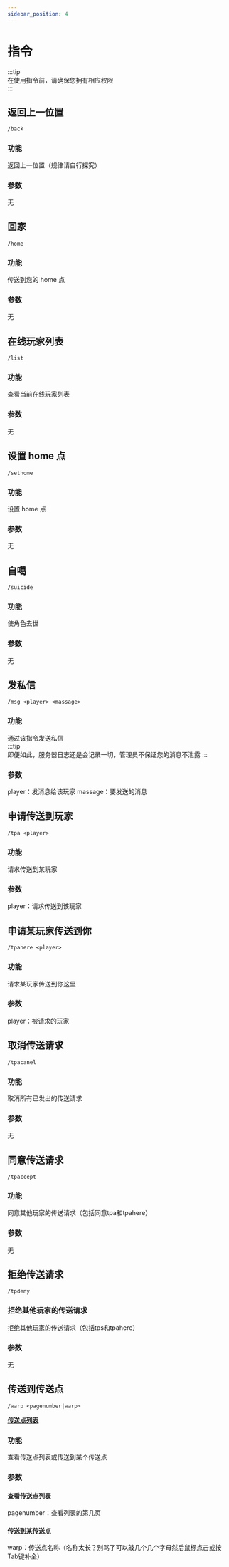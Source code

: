 ```yaml
---
sidebar_position: 4
---
```



# 指令

:::tip  
在使用指令前，请确保您拥有相应权限  
:::  

<BrowserWindow>

## 返回上一位置  
`/back`  
### 功能  
返回上一位置（规律请自行探究）
### 参数  
无

</BrowserWindow>
<BrowserWindow>

## 回家  
`/home`  
### 功能  
传送到您的 home 点  
### 参数  
无

</BrowserWindow>
<BrowserWindow>

## 在线玩家列表  
`/list`  
### 功能  
查看当前在线玩家列表  
### 参数  
无

</BrowserWindow>
<BrowserWindow>

## 设置 home 点  
`/sethome`  
### 功能  
设置 home 点  
### 参数  
无

</BrowserWindow>
<BrowserWindow>

## 自噶  
`/suicide`  
### 功能  
使角色去世
### 参数  
无

</BrowserWindow>
<BrowserWindow>

## 发私信  
`/msg <player> <massage>`  
### 功能  
通过该指令发送私信  
:::tip  
即便如此，服务器日志还是会记录一切，管理员不保证您的消息不泄露
:::  
### 参数  
player：发消息给该玩家
massage：要发送的消息

</BrowserWindow>
<BrowserWindow>

## 申请传送到玩家  
`/tpa <player>`  
### 功能  
请求传送到某玩家  
### 参数  
player：请求传送到该玩家  

</BrowserWindow>
<BrowserWindow>

## 申请某玩家传送到你  
`/tpahere <player>`  
### 功能  
请求某玩家传送到你这里  
### 参数  
player：被请求的玩家

</BrowserWindow>
<BrowserWindow>

## 取消传送请求  
`/tpacanel`  
### 功能  
取消所有已发出的传送请求  
### 参数  
无

</BrowserWindow>
<BrowserWindow>

## 同意传送请求  
`/tpaccept`  
### 功能  
同意其他玩家的传送请求（包括同意tpa和tpahere）  
### 参数  
无

</BrowserWindow>
<BrowserWindow>

## 拒绝传送请求  
`/tpdeny`  
### 拒绝其他玩家的传送请求  
拒绝其他玩家的传送请求（包括tps和tpahere）  
### 参数  
无

</BrowserWindow>
<BrowserWindow>

## 传送到传送点  
`/warp <pagenumber|warp>`  

[**传送点列表**](warp-list)  
### 功能  
查看传送点列表或传送到某个传送点  
### 参数  
#### 查看传送点列表  
pagenumber：查看列表的第几页  
#### 传送到某传送点  
warp：传送点名称（名称太长？别骂了可以敲几个几个字母然后鼠标点击或按Tab键补全）

</BrowserWindow>

